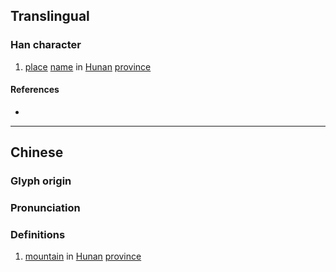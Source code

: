 {{character info}}
==Translingual==

===Han character===
{{Han char|rn=46|rad=山|as=07|sn=10|four=22732|canj=UIAV|ids=⿱山良}}

# [[place]] [[name]] in [[Hunan]] [[province]]

====References====
* {{Han ref|kx=0312.240|dkj=08105|hdz=10776.080|uh=5D00|ud=23808|bh=D171|bd=53617}}

----

==Chinese==
{{zh-forms}}

===Glyph origin===
{{Han etym}}

===Pronunciation===
{{zh-pron
|m=làng
|c=long4,long5
|mc=y
|oc=y
|cat=pn
}}

===Definitions===
{{zh-hanzi}}

# {{zh-div|山}} [[mountain]] in [[Hunan]] [[province]]